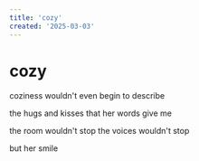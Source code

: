 ```yaml
---
title: 'cozy'
created: '2025-03-03'
---
```


# cozy

coziness wouldn't even begin
to describe

the hugs and kisses
that her words give me

the room wouldn't stop
the voices wouldn't stop

but her smile
